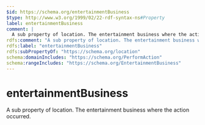 ```yaml
---
$id: https://schema.org/entertainmentBusiness
$type: http://www.w3.org/1999/02/22-rdf-syntax-ns#Property
label: entertainmentBusiness
comment: |
  A sub property of location. The entertainment business where the action occurred.
rdfs:comment: "A sub property of location. The entertainment business where the action occurred."
rdfs:label: "entertainmentBusiness"
rdfs:subPropertyOf: "https://schema.org/location"
schema:domainIncludes: "https://schema.org/PerformAction"
schema:rangeIncludes: "https://schema.org/EntertainmentBusiness"
---
```


# entertainmentBusiness

A sub property of location. The entertainment business where the action occurred.

